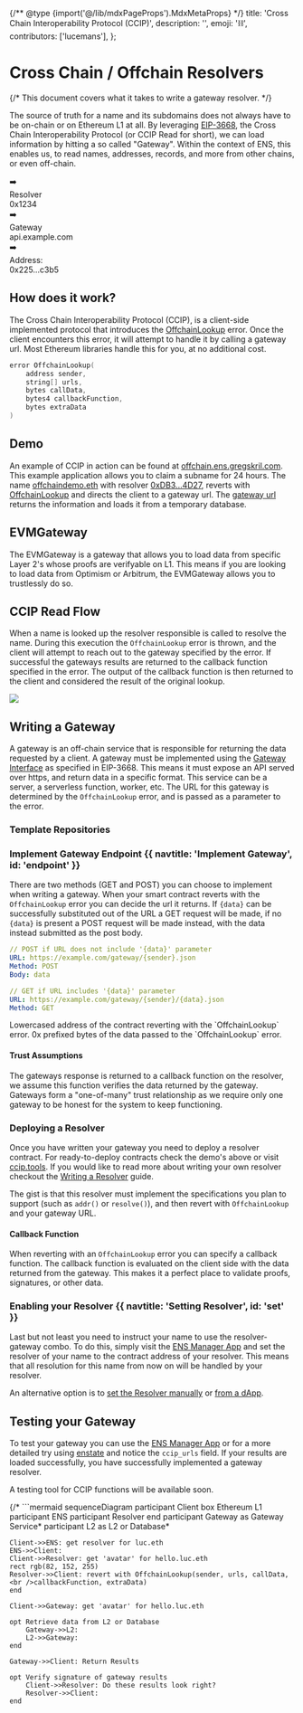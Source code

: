 {/** @type {import('@/lib/mdxPageProps').MdxMetaProps} */}
    title: 'Cross Chain Interoperability Protocol (CCIP)',
    description: '',
    emoji: '⛓️',
    contributors: ['lucemans'],
};

# Cross Chain / Offchain Resolvers

{/* This document covers what it takes to write a gateway resolver. */}

The source of truth for a name and its subdomains does not always have to be on-chain or on Ethereum L1 at all.
By leveraging [EIP-3668](https://eips.ethereum.org/EIPS/eip-3668), the Cross Chain Interoperability Protocol (or CCIP Read for short), we can load information by hitting a so called "Gateway".
Within the context of ENS, this enables us, to read names, addresses, records, and more from other chains, or even off-chain.

<div className="card1 p-4 flex justify-center items-center gap-4">
    <Usertag name="lucemans.cb.id" image="https://metadata.ens.domains/mainnet/avatar/luc.eth" />
    <div>➡️</div>
    <div className="text-center leading-4">
        <div className="font-bold">Resolver</div>
        <div>0x1234</div>
    </div>
    <div>➡️</div>
    <div className="text-center leading-4">
        <div className="font-bold">Gateway</div>
        <div>api.example.com</div>
    </div>
    <div>➡️</div>
    <div className="text-center leading-4 card p-2 no-margin !bg-lime-50">
        <div className="font-bold">Address:</div>
        <div>0x225...c3b5</div>
    </div>
</div>

## How does it work?

The Cross Chain Interoperability Protocol (CCIP), is a client-side implemented protocol that introduces the [OffchainLookup](https://eips.ethereum.org/EIPS/eip-3668#contract-interface) error.
Once the client encounters this error, it will attempt to handle it by calling a gateway url. Most Ethereum libraries handle this for you, at no additional cost.

```c
error OffchainLookup(
    address sender,
    string[] urls,
    bytes callData,
    bytes4 callbackFunction,
    bytes extraData
)
```

## Demo

An example of CCIP in action can be found at [offchain.ens.gregskril.com](https://offchain.ens.gregskril.com/).
This example application allows you to claim a subname for 24 hours.
The name [offchaindemo.eth](https://ens.app/offchaindemo.eth) with resolver [0xDB3...4D27](https://etherscan.io/address/0xDB34Da70Cfd694190742E94B7f17769Bc3d84D27#code), reverts with [OffchainLookup](https://eips.ethereum.org/eips/3668) and directs the client to a gateway url.
The [gateway url](https://ens-gateway.gregskril.workers.dev/lookup/{sender}/{data}.json) returns the information and loads it from a temporary database.

## EVMGateway

The EVMGateway is a gateway that allows you to load data from specific Layer 2's whose proofs are verifyable on L1.
This means if you are looking to load data from Optimism or Arbitrum, the EVMGateway allows you to trustlessly do so.

<Repository src="ensdomains/evmgateway" />

## CCIP Read Flow

When a name is looked up the resolver responsible is called to resolve the name.
During this execution the `OffchainLookup` error is thrown, and the client will attempt to reach out to the gateway specified by the error.
If successful the gateways results are returned to the callback function specified in the error.
The output of the callback function is then returned to the client and considered the result of the original lookup.

<img src="/content/learn/ccip/1.png" className="w-full card" />

## Writing a Gateway

A gateway is an off-chain service that is responsible for returning the data requested by a client.
A gateway must be implemented using the [Gateway Interface](https://eips.ethereum.org/EIPS/eip-3668#gateway-interface) as specified in EIP-3668.
This means it must expose an API served over https, and return data in a specific format.
This service can be a server, a serverless function, worker, etc.
The URL for this gateway is determined by the `OffchainLookup` error, and is passed as a parameter to the error.

### Template Repositories

<Repository src="ensdomains/offchain-resolver" description="CCIP Offchain ENS Resolver with Cloudflare Workers"/>
<Repository src="ensdomains/offchain-gateway-rs" description="Offchain CCIP Gateway Resolver implementation in Rust (& postgres)"/>
<Repository src="ensdomains/offchain-resolver-example" />
<Repository src="gskril/ens-offchain-resolver-read-from-api" />

### Implement Gateway Endpoint {{ navtitle: 'Implement Gateway', id: 'endpoint' }}

There are two methods (GET and POST) you can choose to implement when writing a gateway. When your smart contract reverts with the `OffchainLookup` error you can decide the url it returns.
If `{data}` can be successfully substituted out of the URL a GET request will be made, if no `{data}` is present a POST request will be made instead, with the data instead submitted as the post body.

<CodeGroup title="Request" presets="method">

```yaml {{ title: 'POST', variant: 'post' }}
// POST if URL does not include '{data}' parameter
URL: https://example.com/gateway/{sender}.json
Method: POST
Body: data
```

```yaml {{ title: 'GET', variant: 'get' }}
// GET if URL includes '{data}' parameter
URL: https://example.com/gateway/{sender}/{data}.json
Method: GET
```

</CodeGroup>

<Properties>
  <Property name="sender" type="address">
    Lowercased address of the contract reverting with the `OffchainLookup` error.
  </Property>
  <Property name="data" type="bytes">
    0x prefixed bytes of the data passed to the `OffchainLookup` error.
  </Property>
</Properties>

#### Trust Assumptions

The gateways response is returned to a callback function on the resolver, we assume this function verifies the data returned by the gateway.
Gateways form a "one-of-many" trust relationship as we require only one gateway to be honest for the system to keep functioning.

### Deploying a Resolver

Once you have written your gateway you need to deploy a resolver contract.
For ready-to-deploy contracts check the demo's above or visit [ccip.tools](https://ccip.tools/ref=ens-docs).
If you would like to read more about writing your own resolver checkout the [Writing a Resolver](/resolvers/writing) guide.

The gist is that this resolver must implement the specifications you plan to support (such as `addr()` or `resolve()`), and then revert with `OffchainLookup` and your gateway URL.

#### Callback Function

When reverting with an `OffchainLookup` error you can specify a callback function.
The callback function is evaluated on the client side with the data returned from the gateway.
This makes it a perfect place to validate proofs, signatures, or other data.

### Enabling your Resolver {{ navtitle: 'Setting Resolver', id: 'set' }}

Last but not least you need to instruct your name to use the resolver-gateway combo.
To do this, simply visit the [ENS Manager App](https://ens.app/) and set the resolver of your name to the contract address of your resolver.
This means that all resolution for this name from now on will be handled by your resolver.

An alternative option is to [set the Resolver manually](/resolvers/interacting) or [from a dApp](/resolvers/interacting).

## Testing your Gateway

To test your gateway you can use the [ENS Manager App](https://ens.app/) or for a more detailed try using [enstate](https://enstate.rs/n/luc.willbreak.eth) and notice the `ccip_urls` field.
If your results are loaded successfully, you have successfully implemented a gateway resolver.

A testing tool for CCIP functions will be available soon.

{/* ```mermaid
sequenceDiagram
    participant Client
    box Ethereum L1
    participant ENS
    participant Resolver
    end
    participant Gateway as Gateway Service*
    participant L2 as L2 or Database*

    Client->>ENS: get resolver for luc.eth
    ENS->>Client: 
    Client->>Resolver: get 'avatar' for hello.luc.eth 
    rect rgb(82, 152, 255)
    Resolver->>Client: revert with OffchainLookup(sender, urls, callData,<br />callbackFunction, extraData)
    end

    Client->>Gateway: get 'avatar' for hello.luc.eth
    
    opt Retrieve data from L2 or Database
        Gateway->>L2: 
        L2->>Gateway: 
    end

    Gateway->>Client: Return Results

    opt Verify signature of gateway results
        Client->>Resolver: Do these results look right?
        Resolver->>Client: 
    end
``` */}
